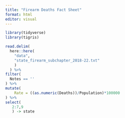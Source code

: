 ```yaml
---
title: "Firearm Deaths Fact Sheet"
format: html
editor: visual
---
```


```r

library(tidyverse)
library(tigris)

```

```r

read.delim(
  here::here(
    "data",
    "state_firearm_subchapter_2018-22.txt"
    )
  ) %>%
filter(
  Notes == ''
) %>%
mutate(
    Rate = ((as.numeric(Deaths))/Population)*100000
) %>%
select(
   2:7,9
   ) -> state

```
